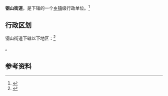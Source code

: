 {{中国乡级行政区|37/08/83/001/000}}

'''钢山街道'''，是{{PRC admin/fullname|37/08/83/001/000|3}}下辖的一个[[乡镇|乡镇]]级行政单位。<ref>{{PRC admin/ref sgc|{{PRC admin/parent|37/08/83/001/000}}}}</ref>

== 行政区划 ==

钢山街道下辖以下地区：<ref>{{PRC admin/ref sgc|37/08/83/001/000}}</ref>

{{PRC admin/children|37/08/83/001/000}}。

== 参考资料 ==

{{reflist}}

{{行政区划小作品}}
{{PRC admin/navcat|37/08/83/001/000}}